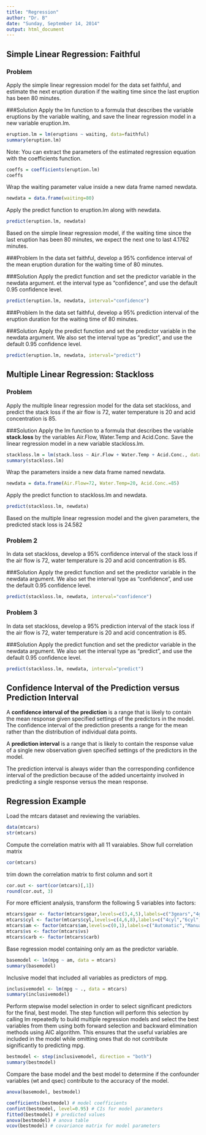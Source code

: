 ```yaml
---
title: "Regression"
author: "Dr. B"
date: "Sunday, September 14, 2014"
output: html_document
---
```


Simple Linear Regression: Faithful
----------

### Problem
Apply the simple linear regression model for the data set faithful, and estimate the next eruption duration if the waiting time since the last eruption has been 80 minutes.

###Solution
Apply the lm function to a formula that describes the variable eruptions by the variable waiting, and save the linear regression model in a new variable eruption.lm.
```r
eruption.lm = lm(eruptions ~ waiting, data=faithful)
summary(eruption.lm)
```

Note: You can extract the parameters of the estimated regression equation with the coefficients function.

```r
coeffs = coefficients(eruption.lm)
coeffs 
```

Wrap the waiting parameter value inside a new data frame named newdata.
```r
newdata = data.frame(waiting=80)
```

Apply the predict function to eruption.lm along with newdata.
```r
predict(eruption.lm, newdata) 
```

Based on the simple linear regression model, if the waiting time since the last eruption has been 80 minutes, we expect the next one to last 4.1762 minutes.

###Problem
In the data set faithful, develop a 95% confidence interval of the mean eruption duration for the waiting time of 80 minutes.

###Solution
Apply the predict function and set the predictor variable in the newdata argument. et the interval type as "confidence", and use the default 0.95 confidence level.

```r
predict(eruption.lm, newdata, interval="confidence") 
```

###Problem
In the data set faithful, develop a 95% prediction interval of the eruption duration for the waiting time of 80 minutes.

###Solution
Apply the predict function and set the predictor variable in the newdata argument. We also set the interval type as "predict", and use the default 0.95 confidence level.

```r
predict(eruption.lm, newdata, interval="predict") 
```

Multiple Linear Regression: Stackloss
----------
### Problem
Apply the multiple linear regression model for the data set stackloss, and predict the stack loss if the air flow is 72, water temperature is 20 and acid concentration is 85.

###Solution
Apply the lm function to a formula that describes the variable <b>stack.loss</b> by the variables Air.Flow, Water.Temp and Acid.Conc. Save the linear regression model in a new variable stackloss.lm.

```r
stackloss.lm = lm(stack.loss ~ Air.Flow + Water.Temp + Acid.Conc., data=stackloss)
summary(stackloss.lm)
```

Wrap the parameters inside a new data frame named newdata.

```r
newdata = data.frame(Air.Flow=72, Water.Temp=20, Acid.Conc.=85)
```

Apply the predict function to stackloss.lm and newdata.

```r
predict(stackloss.lm, newdata) 
```

Based on the multiple linear regression model and the given parameters, the predicted stack loss is 24.582

### Problem 2
In data set stackloss, develop a 95% confidence interval of the stack loss if the air flow is 72, water temperature is 20 and acid concentration is 85.

###Solution
Apply the predict function and set the predictor variable in the newdata argument. We also set the interval type as "confidence", and use the default 0.95 confidence level.

```r
predict(stackloss.lm, newdata, interval="confidence") 
```

### Problem 3
In data set stackloss, develop a 95% prediction interval of the stack loss if the air flow is 72, water temperature is 20 and acid concentration is 85.

###Solution
Apply the predict function and set the predictor variable in the newdata argument. We also set the interval type as "predict", and use the default 0.95 confidence level.

```r
predict(stackloss.lm, newdata, interval="predict") 
```

Confidence Interval of the Prediction versus Prediction Interval
----------------------------------------------------------------
A <b>confidence interval of the prediction</b> is a range that is likely to contain the mean response given specified settings of the predictors in the model. The confidence interval of the prediction presents a range for the mean rather than the distribution of individual data points.

A <b>prediction interval</b> is a range that is likely to contain the response value of a single new observation given specified settings of the predictors in the model.

The prediction interval is always wider than the corresponding confidence interval of the prediction because of the added uncertainty involved in predicting a single response versus the mean response.

Regression Example
------------------
Load the mtcars dataset and reviewing the variables.
```r
data(mtcars)
str(mtcars)
```

Compute the correlation matrix with all 11 varaiables.
Show full correlation matrix
```r
cor(mtcars)
```
trim down the correlation matrix to first column and sort it
```r
cor.out <- sort(cor(mtcars)[,1])
round(cor.out, 3)
```

For more efficient analysis, transform the following 5 variables into factors:
```r
mtcars$gear <- factor(mtcars$gear,levels=c(3,4,5),labels=c("3gears","4gears","5gears"))
mtcars$cyl <- factor(mtcars$cyl,levels=c(4,6,8),labels=c("4cyl","6cyl","8cyl")) 
mtcars$am <- factor(mtcars$am,levels=c(0,1),labels=c("Automatic","Manual"))
mtcars$vs <- factor(mtcars$vs)
mtcars$carb <- factor(mtcars$carb)
```



Base regression model containing only am as the predictor variable.
```r
basemodel <- lm(mpg ~ am, data = mtcars)
summary(basemodel)
```

Inclusive model that included all variables as predictors of mpg.
```r
inclusivemodel <- lm(mpg ~ ., data = mtcars)
summary(inclusivemodel)
```

Perform stepwise model selection in order to select significant predictors for the final, best model. The step function will perform this selection by calling lm repeatedly to build multiple regression models and select the best variables from them using both forward selection and backward elimination methods using AIC algorithm. This  ensures that the useful variables are included in the model while omitting ones that do not contribute significantly to predicting mpg.
```r
bestmodel <- step(inclusivemodel, direction = "both")
summary(bestmodel)
```

Compare the base model and the best model to determine if the confounder variables (wt and qsec) contribute to the accuracy of the model.
```r
anova(basemodel, bestmodel)
```

```r
coefficients(bestmodel) # model coefficients
confint(bestmodel, level=0.95) # CIs for model parameters 
fitted(bestmodel) # predicted values
anova(bestmodel) # anova table 
vcov(bestmodel) # covariance matrix for model parameters 
```





